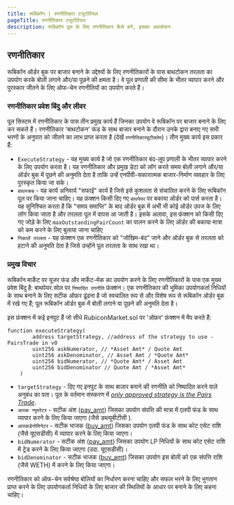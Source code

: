 ```yaml
---
title: रूबिकॉन | रणनीतिकार ट्यूटोरियल
pageTitle: रणनीतिकार ट्यूटोरियल
description: रूबिकॉन पूल के लिए रणनीतिकार कैसे बनें, इसका अवलोकन
---
```


## रणनीतिकार

रूबिकॉन ऑर्डर बुक पर बाजार बनाने के उद्देश्यों के लिए रणनीतिकारों के पास बाथटोकन तरलता का उपयोग करके बोली लगाने और/या पूछने की क्षमता है। वे पूल प्रणाली की सीमा के भीतर व्यापार करने और पुरस्कार जीतने के लिए ऑफ-चेन रणनीतियों का उपयोग करते हैं।

### रणनीतिकार प्रवेश बिंदु और लीवर

पूल सिस्टम में रणनीतिकार के पास तीन प्रमुख कार्य हैं जिनका उपयोग वे रूबिकॉन पर बाजार बनाने के लिए कर सकते हैं। रणनीतिकार 'बाथटोकन' फंड के साथ बाजार बनाने के दौरान उनके द्वारा बनाए गए सभी भरणों के अनुपात को जीतने का लाभ प्राप्त करता है (देखें `रणनीतिकारबूटीक्लेम`)। तीन मुख्य कार्य इस प्रकार हैं:

* `ExecuteStrategy` - यह मुख्य कार्य है जो एक रणनीतिकार बंद-लूप प्रणाली के भीतर व्यापार करने के लिए उपयोग करता है। यह रणनीतिकार और प्रमुख डेटा को लॉग करते समय बोली लगाने और/या ऑर्डर बुक में पूछने की अनुमति देता है ताकि उन्हें एनपीवी-सकारात्मक बाजार-निर्माण व्यवहार के लिए पुरस्कृत किया जा सके।
* `बाथस्क्रब` - यह कार्य अनिवार्य "सफाई" कार्य है जिसे इसे कुशलता से संचालित करने के लिए रूबिकॉन पूल पर किया जाना चाहिए। यह फ़ंक्शन किसी दिए गए `बाथपेयर` पर बकाया ऑर्डर को पार्स करता है। यह सुनिश्चित करता है कि "समय समाप्ति" के बाद ऑर्डर बुक में अभी भी कोई ऑर्डर उपज के लिए लॉग किया जाता है और तरलता पूल में वापस आ जाती है। इसके अलावा, इस फ़ंक्शन को किसी दिए गए जोड़े के लिए `maxOutstandingPairCount` का पालन करने के लिए ऑर्डर की बकाया मात्रा को कम करने के लिए बुलाया जाना चाहिए
* `निकालें तरलता` - यह फ़ंक्शन एक रणनीतिकार को "जोखिम-बंद" जाने और ऑर्डर बुक से तरलता को हटाने की अनुमति देता है जिसे उन्होंने पूल तरलता के साथ रखा था।

### प्रमुख विचार

रूबिकॉन मार्केट पर यूजर फंड और मार्केट-मेक का उपयोग करने के लिए रणनीतिकारों के पास एक मुख्य प्रवेश बिंदु है: बाथपेयर.सोल पर `निष्पादित रणनीति` फ़ंक्शन। एक रणनीतिकार की भूमिका उपयोगकर्ता निधियों के साथ बनाने के लिए सटीक ऑफ़र ढूंढना है जो स्वचालित रूप से और विशेष रूप से रूबिकॉन ऑर्डर बुक में रखे गए हैं; पूल रूबिकॉन ऑर्डर बुक में बोली लगाने या पूछने की अनुमति देता है।

इस फ़ंक्शन में कई इनपुट हैं जो सीधे RubiconMarket.sol पर 'ऑफ़र' फ़ंक्शन में मैप करते हैं:

```
function executeStrategy(
        address targetStrategy, //address of the strategy to use - PairsTrade in v0
        uint256 askNumerator, // *Asset Amt* / Quote Amt
        uint256 askDenominator, // Asset Amt / *Quote Amt*
        uint256 bidNumerator, // *Quote Amt* / Asset Amt
        uint256 bidDenominator // Quote Amt / *Asset Amt*
    )
```

* `targetStrategy` - दिए गए इनपुट के साथ बाज़ार बनाने की रणनीति को निष्पादित करने वाले अनुबंध का पता। पूल के वर्तमान संस्करण में [_only approved strategy is the Pairs Trade_](/docs/protocol/rubicon-pools/bathpair).
* `आस्क न्यूमरेटर` - सटीक अंश ([pay\_am](/docs/protocol/rubicon-market/key-functions#offer)[t](https://www.youtube.com/watch?v=dQw4w9WgXcQ)) जिसका उपयोग संपत्ति की मात्रा में एलपी फंड के साथ व्यापार करने के लिए किया जाएगा (जैसे डब्ल्यूबीटीसी ).
* `आस्कडेनोमिनेटर` - सटीक भाजक ([buy\_amt](/docs/protocol/rubicon-market/key-functions#offer)) जिसका उपयोग एलपी फंड के साथ कोट एसेट राशि (जैसे यूएसडीसी) में व्यापार करने के लिए किया जाएगा।
* `bidNumerator` - सटीक अंश ([pay\_am](/docs/protocol/rubicon-market/key-functions#offer)[t](https://www.youtube.com/watch?v=dQw4w9WgXcQ)) जिसका उपयोग LP निधियों के साथ कोट एसेट राशि में ट्रेड करने के लिए किया जाएगा (उदा. यूएसडीसी)।
* `bidDenominator` - सटीक भाजक ([buy\_amt](/docs/protocol/rubicon-market/key-functions#offer)) जिसका उपयोग इस बोली को एक संपत्ति राशि (जैसे WETH) में करने के लिए किया जाएगा।

रणनीतिकार को ऑफ-चेन सर्वश्रेष्ठ बोलियों का निर्धारण करना चाहिए और सफल भरने के लिए भुगतान प्राप्त करने के लिए उपयोगकर्ता निधियों के लिए बाजार की स्थितियों के आधार पर बनाने के लिए कहना चाहिए।